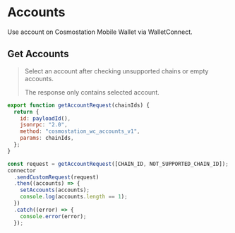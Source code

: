 # Accounts

Use account on Cosmostation Mobile Wallet via WalletConnect.

## Get Accounts

> Select an account after checking unsupported chains or empty accounts.
>
> The response only contains selected account.

```js
export function getAccountRequest(chainIds) {
  return {
    id: payloadId(),
    jsonrpc: "2.0",
    method: "cosmostation_wc_accounts_v1",
    params: chainIds,
  };
}
```

```js filename=Example
const request = getAccountRequest([CHAIN_ID, NOT_SUPPORTED_CHAIN_ID]);
connector
  .sendCustomRequest(request)
  .then((accounts) => {
    setAccounts(accounts);
    console.log(accounts.length == 1);
  })
  .catch((error) => {
    console.error(error);
  });
```
